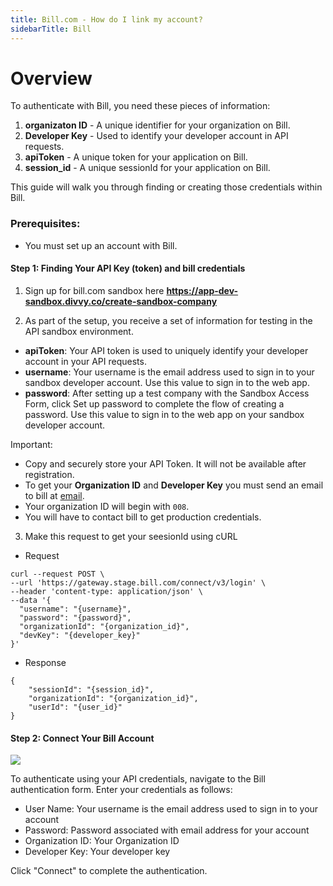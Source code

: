 ```yaml
---
title: Bill.com - How do I link my account?
sidebarTitle: Bill
---
```



# Overview

To authenticate with Bill, you need these pieces of information:
1. **organizaton ID** - A unique identifier for your organization on Bill.
2. **Developer Key** - Used to identify your developer account in API requests.
3. **apiToken** - A unique token for your application on Bill.
4. **session_id** - A unique sessionId for your application on Bill.


This guide will walk you through finding or creating those credentials within Bill.


### Prerequisites:

- You must set up an account with Bill.


#### Step 1: Finding Your API Key (token) and bill credentials
1. Sign up for bill.com sandbox here **https://app-dev-sandbox.divvy.co/create-sandbox-company**


2. As part of the setup, you receive a set of information for testing in the API sandbox environment.
- **apiToken**: Your API token is used to uniquely identify your developer account in your API requests.
- **username**: Your username is the email address used to sign in to your sandbox developer account. Use this value to sign in to the web app.
- **password**: After setting up a test company with the Sandbox Access Form, click Set up password to complete the flow of creating a password.
Use this value to sign in to the web app on your sandbox developer account.

Important:
- Copy and securely store your API Token. It will not be available after registration.
- To get your **Organization ID** and **Developer Key** you must send an email to bill at [email](developerprogram@hq.bill.com).
- Your organization ID will begin with `008`.
- You will have to contact bill to get production credentials.

3. Make this request to get your seesionId using cURL

- Request
```
curl --request POST \
--url 'https://gateway.stage.bill.com/connect/v3/login' \
--header 'content-type: application/json' \
--data '{
  "username": "{username}", 
  "password": "{password}",
  "organizationId": "{organization_id}", 
  "devKey": "{developer_key}"
}'
```

- Response
```
{
    "sessionId": "{session_id}",
    "organizationId": "{organization_id}",
    "userId": "{user_id}"
}
```



#### Step 2: Connect Your Bill Account

<img src="/integrations/all/bill/nango_connect_ui.png" />

To authenticate using your API credentials, navigate to the Bill authentication form.
Enter your credentials as follows:
- User Name: Your username is the email address used to sign in to your account
- Password: Password associated with email address for your account
- Organization ID: Your Organization ID
- Developer Key: Your developer key

Click "Connect" to complete the authentication.
